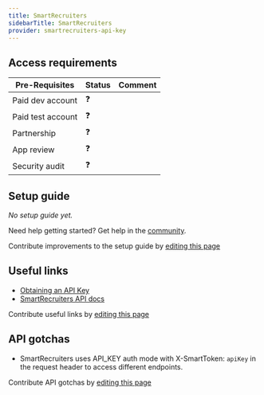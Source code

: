 ```yaml
---
title: SmartRecruiters
sidebarTitle: SmartRecruiters
provider: smartrecruiters-api-key
---
```



<Overview />
<PreBuiltTooling />
<PreBuiltUseCases />

## Access requirements
| Pre-Requisites | Status | Comment|
| - | - | - |
| Paid dev account | ❓ |  |
| Paid test account | ❓ |  |
| Partnership | ❓ | |
| App review | ❓ |  |
| Security audit | ❓ | |


## Setup guide

_No setup guide yet._

<Tip>Need help getting started? Get help in the [community](https://nango.dev/slack).</Tip>

<Note>Contribute improvements to the setup guide by [editing this page](https://github.com/nangohq/nango/tree/master/docs-v2/integrations/all/smartrecruiters-api-key.mdx)</Note>


## Useful links

-   [Obtaining an API Key](https://developers.smartrecruiters.com/docs/authentication-api-key)
-   [SmartRecruiters API docs](https://developers.smartrecruiters.com/docs/the-smartrecruiters-platform)

<Note>Contribute useful links by [editing this page](https://github.com/nangohq/nango/tree/master/docs-v2/integrations/all/smartrecruiters-api-key.mdx)</Note>

## API gotchas

- SmartRecruiters uses API_KEY auth mode with X-SmartToken: `apiKey` in the request header to access different endpoints.

<Note>Contribute API gotchas by [editing this page](https://github.com/nangohq/nango/tree/master/docs-v2/integrations/all/smartrecruiters-api-key.mdx)</Note>
